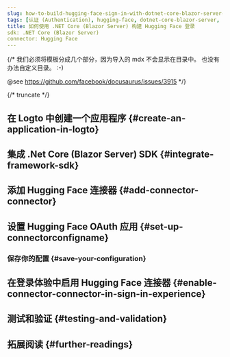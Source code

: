 ```yaml
---
slug: how-to-build-hugging-face-sign-in-with-dotnet-core-blazor-server-and-logto
tags: [认证 (Authentication), hugging-face, dotnet-core-blazor-server, c#, 社交登录, 登录, 登录]
title: 如何使用 .NET Core (Blazor Server) 构建 Hugging Face 登录
sdk: .NET Core (Blazor Server)
connector: Hugging Face
---
```


{/*
  我们必须将模板分成几个部分，因为导入的 mdx 不会显示在目录中。
  也没有办法自定义目录。 :-)

  @see https://github.com/facebook/docusaurus/issues/3915
*/}




{/* truncate */}

<Intro connector={connector} sdk=".NET Core (Blazor Server)" link="https://learn.microsoft.com/en-us/aspnet/core/blazor/hosting-models?view=aspnetcore-9.0#blazor-server" />

## 在 Logto 中创建一个应用程序 \{#create-an-application-in-logto}

<CreateApplication type="传统网页" framework=".Net Core (Blazor Server)" />

## 集成 .Net Core (Blazor Server) SDK \{#integrate-framework-sdk}

<IntegrateSdk />

## 添加 Hugging Face 连接器 \{#add-connector-connector}

<AddSocialConnector connector={connector} framework=".Net Core (Blazor Server)" />

## 设置 Hugging Face OAuth 应用 \{#set-up-connectorconfigname}

<ConnectorGuide />

### 保存你的配置 \{#save-your-configuration}

<SaveYourConfiguration connector={connector} />

## 在登录体验中启用 Hugging Face 连接器 \{#enable-connector-connector-in-sign-in-experience}

<EnableSocialConnector connector={connector} />

## 测试和验证 \{#testing-and-validation}

<TestingAndValidation connector={connector} sdk=".NET Core (Blazor Server)" />

## 拓展阅读 \{#further-readings}

<FurtherReadings />